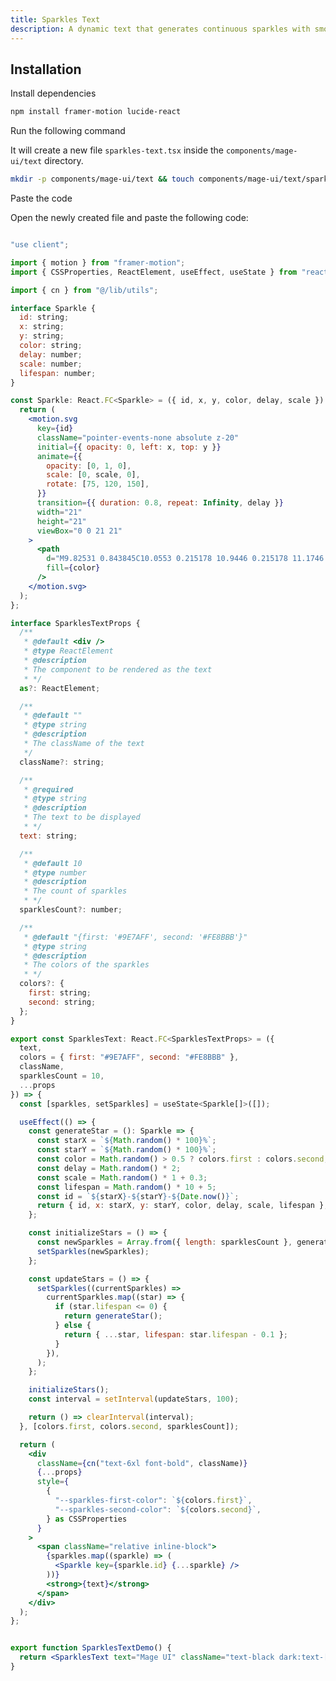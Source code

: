 ```yaml
---
title: Sparkles Text
description: A dynamic text that generates continuous sparkles with smooth transitions, perfect for highlighting text with animated stars.
---
```


<ComponentPreview name="text-sparkles-text--docs" />

## Installation

<Steps>
<Step>Install dependencies</Step>

```bash
npm install framer-motion lucide-react
```

<Step>Run the following command</Step>

It will create a new file `sparkles-text.tsx` inside the `components/mage-ui/text` directory.

```bash 
mkdir -p components/mage-ui/text && touch components/mage-ui/text/sparkles-text.tsx
```

<Step>Paste the code</Step> 

Open the newly created file and paste the following code:

```jsx 

"use client";

import { motion } from "framer-motion";
import { CSSProperties, ReactElement, useEffect, useState } from "react";

import { cn } from "@/lib/utils";

interface Sparkle {
  id: string;
  x: string;
  y: string;
  color: string;
  delay: number;
  scale: number;
  lifespan: number;
}

const Sparkle: React.FC<Sparkle> = ({ id, x, y, color, delay, scale }) => {
  return (
    <motion.svg
      key={id}
      className="pointer-events-none absolute z-20"
      initial={{ opacity: 0, left: x, top: y }}
      animate={{
        opacity: [0, 1, 0],
        scale: [0, scale, 0],
        rotate: [75, 120, 150],
      }}
      transition={{ duration: 0.8, repeat: Infinity, delay }}
      width="21"
      height="21"
      viewBox="0 0 21 21"
    >
      <path
        d="M9.82531 0.843845C10.0553 0.215178 10.9446 0.215178 11.1746 0.843845L11.8618 2.72026C12.4006 4.19229 12.3916 6.39157 13.5 7.5C14.6084 8.60843 16.8077 8.59935 18.2797 9.13822L20.1561 9.82534C20.7858 10.0553 20.7858 10.9447 20.1561 11.1747L18.2797 11.8618C16.8077 12.4007 14.6084 12.3916 13.5 13.5C12.3916 14.6084 12.4006 16.8077 11.8618 18.2798L11.1746 20.1562C10.9446 20.7858 10.0553 20.7858 9.82531 20.1562L9.13819 18.2798C8.59932 16.8077 8.60843 14.6084 7.5 13.5C6.39157 12.3916 4.19225 12.4007 2.72023 11.8618L0.843814 11.1747C0.215148 10.9447 0.215148 10.0553 0.843814 9.82534L2.72023 9.13822C4.19225 8.59935 6.39157 8.60843 7.5 7.5C8.60843 6.39157 8.59932 4.19229 9.13819 2.72026L9.82531 0.843845Z"
        fill={color}
      />
    </motion.svg>
  );
};

interface SparklesTextProps {
  /**
   * @default <div />
   * @type ReactElement
   * @description
   * The component to be rendered as the text
   * */
  as?: ReactElement;

  /**
   * @default ""
   * @type string
   * @description
   * The className of the text
   */
  className?: string;

  /**
   * @required
   * @type string
   * @description
   * The text to be displayed
   * */
  text: string;

  /**
   * @default 10
   * @type number
   * @description
   * The count of sparkles
   * */
  sparklesCount?: number;

  /**
   * @default "{first: '#9E7AFF', second: '#FE8BBB'}"
   * @type string
   * @description
   * The colors of the sparkles
   * */
  colors?: {
    first: string;
    second: string;
  };
}

export const SparklesText: React.FC<SparklesTextProps> = ({
  text,
  colors = { first: "#9E7AFF", second: "#FE8BBB" },
  className,
  sparklesCount = 10,
  ...props
}) => {
  const [sparkles, setSparkles] = useState<Sparkle[]>([]);

  useEffect(() => {
    const generateStar = (): Sparkle => {
      const starX = `${Math.random() * 100}%`;
      const starY = `${Math.random() * 100}%`;
      const color = Math.random() > 0.5 ? colors.first : colors.second;
      const delay = Math.random() * 2;
      const scale = Math.random() * 1 + 0.3;
      const lifespan = Math.random() * 10 + 5;
      const id = `${starX}-${starY}-${Date.now()}`;
      return { id, x: starX, y: starY, color, delay, scale, lifespan };
    };

    const initializeStars = () => {
      const newSparkles = Array.from({ length: sparklesCount }, generateStar);
      setSparkles(newSparkles);
    };

    const updateStars = () => {
      setSparkles((currentSparkles) =>
        currentSparkles.map((star) => {
          if (star.lifespan <= 0) {
            return generateStar();
          } else {
            return { ...star, lifespan: star.lifespan - 0.1 };
          }
        }),
      );
    };

    initializeStars();
    const interval = setInterval(updateStars, 100);

    return () => clearInterval(interval);
  }, [colors.first, colors.second, sparklesCount]);

  return (
    <div
      className={cn("text-6xl font-bold", className)}
      {...props}
      style={
        {
          "--sparkles-first-color": `${colors.first}`,
          "--sparkles-second-color": `${colors.second}`,
        } as CSSProperties
      }
    >
      <span className="relative inline-block">
        {sparkles.map((sparkle) => (
          <Sparkle key={sparkle.id} {...sparkle} />
        ))}
        <strong>{text}</strong>
      </span>
    </div>
  );
};


export function SparklesTextDemo() {
  return <SparklesText text="Mage UI" className="text-black dark:text-[#f59e0a]" />;
}


```
</Steps>


